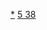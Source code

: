 {{Navbox
|name = 鍶化合物
|listclass=hlist
|state = <includeonly>{{{state|collapsed}}}</includeonly>
|title = <span style="vertical-align:1px;">[[锶]]化合物</font>
|titlestyle = 
|list1 = 
*[[鋁酸鍶|SrAl<sub>2</sub>O<sub>4</sub>]]
*[[六硼化鍶|SrB<sub>6</sub>]]
*[[溴化鍶|SrBr<sub>2</sub>]]
*[[溴酸鍶|Sr(BrO<sub>3</sub>)<sub>2</sub>]]
*[[碳酸锶|SrCO<sub>3</sub>]]
*[[草酸锶|SrC<sub>2</sub>O<sub>4</sub>]]
*[[乙酸锶|Sr(CH<sub>3</sub>COO)<sub>2</sub>]]
*[[氯化锶|SrCl<sub>2</sub>]]
*[[氯酸锶|Sr(ClO<sub>3</sub>)<sub>2</sub>]]
*[[高氯酸锶|Sr(ClO<sub>4</sub>)<sub>2</sub>]]
*[[氟化鍶|SrF<sub>2</sub>]]
*[[碘化鍶|SrI<sub>2</sub>]]
*[[碘酸鍶|Sr(IO<sub>3</sub>)<sub>2</sub>]]
*[[硝酸锶|Sr(NO<sub>3</sub>)<sub>2</sub>]]
*[[氧化鍶|SrO]]
*[[過氧化鍶|SrO<sub>2</sub>]]
*[[氢氧化锶|Sr(OH)<sub>2</sub>]]
*[[氫化鍶|SrH<sub>2</sub>]]
*[[硫化鍶|SrS]]
*[[硫酸鍶|SrSO<sub>4</sub>]]
*[[钛酸锶|SrTiO<sub>3</sub>]]
*[[氮化鍶|Sr<sub>3</sub>N<sub>2</sub>]]
*[[硒化锶|SrSe]]
*[[硒酸锶|SrSeO<sub>4</sub>]]
*[[锆酸锶|SrZrO<sub>3</sub>]]
*[[铪酸锶|SrHfO<sub>3</sub>]]
*[[铬酸锶|SrCrO<sub>4</sub>]]
</div>
}}<noinclude>

[[Category:锶化合物|*]]
[[Category:化学品模板|5 38]]

</noinclude>